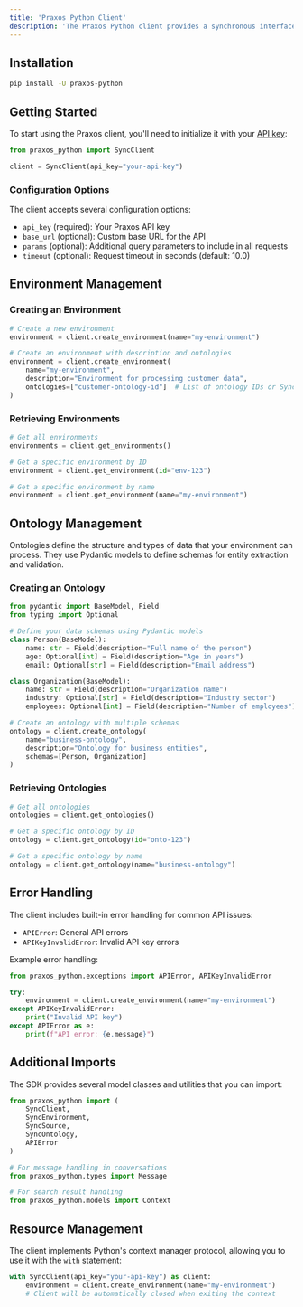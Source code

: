 ```yaml
---
title: 'Praxos Python Client'
description: 'The Praxos Python client provides a synchronous interface for interacting with the Praxos API. This guide will help you get started with the client and show you how to use its main features.'
---
```


## Installation

```bash
pip install -U praxos-python
```

## Getting Started

To start using the Praxos client, you'll need to initialize it with your [API key](../api-key):

```python
from praxos_python import SyncClient

client = SyncClient(api_key="your-api-key")
```

### Configuration Options

The client accepts several configuration options:

- `api_key` (required): Your Praxos API key
- `base_url` (optional): Custom base URL for the API
- `params` (optional): Additional query parameters to include in all requests
- `timeout` (optional): Request timeout in seconds (default: 10.0)

## Environment Management

### Creating an Environment

```python
# Create a new environment
environment = client.create_environment(name="my-environment")

# Create an environment with description and ontologies
environment = client.create_environment(
    name="my-environment",
    description="Environment for processing customer data",
    ontologies=["customer-ontology-id"]  # List of ontology IDs or SyncOntology objects
)
```

### Retrieving Environments

```python
# Get all environments
environments = client.get_environments()

# Get a specific environment by ID
environment = client.get_environment(id="env-123")

# Get a specific environment by name
environment = client.get_environment(name="my-environment")
```

## Ontology Management

Ontologies define the structure and types of data that your environment can process. They use Pydantic models to define schemas for entity extraction and validation.

### Creating an Ontology

```python
from pydantic import BaseModel, Field
from typing import Optional

# Define your data schemas using Pydantic models
class Person(BaseModel):
    name: str = Field(description="Full name of the person")
    age: Optional[int] = Field(description="Age in years")
    email: Optional[str] = Field(description="Email address")

class Organization(BaseModel):
    name: str = Field(description="Organization name")
    industry: Optional[str] = Field(description="Industry sector")
    employees: Optional[int] = Field(description="Number of employees")

# Create an ontology with multiple schemas
ontology = client.create_ontology(
    name="business-ontology",
    description="Ontology for business entities",
    schemas=[Person, Organization]
)
```

### Retrieving Ontologies

```python
# Get all ontologies
ontologies = client.get_ontologies()

# Get a specific ontology by ID
ontology = client.get_ontology(id="onto-123")

# Get a specific ontology by name
ontology = client.get_ontology(name="business-ontology")
```

## Error Handling

The client includes built-in error handling for common API issues:

- `APIError`: General API errors
- `APIKeyInvalidError`: Invalid API key errors

Example error handling:

```python
from praxos_python.exceptions import APIError, APIKeyInvalidError

try:
    environment = client.create_environment(name="my-environment")
except APIKeyInvalidError:
    print("Invalid API key")
except APIError as e:
    print(f"API error: {e.message}")
```

## Additional Imports

The SDK provides several model classes and utilities that you can import:

```python
from praxos_python import (
    SyncClient,
    SyncEnvironment, 
    SyncSource,
    SyncOntology,
    APIError
)

# For message handling in conversations
from praxos_python.types import Message

# For search result handling
from praxos_python.models import Context
```

## Resource Management

The client implements Python's context manager protocol, allowing you to use it with the `with` statement:

```python
with SyncClient(api_key="your-api-key") as client:
    environment = client.create_environment(name="my-environment")
    # Client will be automatically closed when exiting the context
```